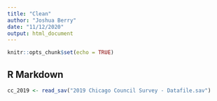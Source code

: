 ```yaml
---
title: "Clean"
author: "Joshua Berry"
date: "11/12/2020"
output: html_document
---
```


```r
knitr::opts_chunk$set(echo = TRUE)
```

## R Markdown

```r
cc_2019 <- read_sav("2019 Chicago Council Survey - Datafile.sav")

```

